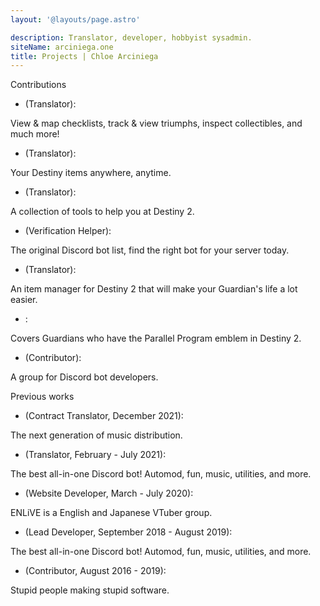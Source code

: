 ```yaml
---
layout: '@layouts/page.astro'

description: Translator, developer, hobbyist sysadmin.
siteName: arciniega.one
title: Projects | Chloe Arciniega
---
```




<Line>Contributions</Line>

- <Link link="https://bray.tech" title="Braytech" icon="true" /> (Translator): 
View & map checklists, track & view triumphs, inspect collectibles, and much more! 
- <Link ink="https://destinyitemmanager.com" title="Destiny Item Manager" icon="true" /> (Translator): 
Your Destiny items anywhere, anytime.
- <Link link="https://destinyrecipes.com" title="Destiny Recipes" icon="true" /> (Translator): 
A collection of tools to help you at Destiny 2. 
- <Link link="https://discord.bots.gg" title="Discord Bots" icon="true" /> (Verification Helper): 
The original Discord bot list, find the right bot for your server today. 
- <Link link="https://www.littlelight.club" title="Little Light" icon="true" /> (Translator): 
An item manager for Destiny 2 that will make your Guardian's life a lot easier. 
- <Link link="https://www.parallel.report" title="Parallel Program Report" icon="true" /> : 
Covers Guardians who have the Parallel Program emblem in Destiny 2. 
- <Link link="https://github.com/terminal" title="terminal" icon="true" /> (Contributor): 
A group for Discord bot developers.

<Line>Previous works</Line>

- <Link link="https://novecore.com" title="Novecore" icon="true" /> (Contract Translator, December 2021):
The next generation of music distribution. 
- <Link link="https://hibiki.app" title="Hibiki" icon="true" /> (Translator, February - July 2021):
The best all-in-one Discord bot! Automod, fun, music, utilities, and more. 
- <Link link="https://github.com/solelychloe/enlive" title="ENLiVE" icon="true" /> (Website Developer, March - July 2020): 
ENLiVE is a English and Japanese VTuber group. 
- <Link link="https://hibiki.app" title="Hibiki" icon="true" /> (Lead Developer, September 2018 - August 2019): 
The best all-in-one Discord bot! Automod, fun, music, utilities, and more. 
- <Link link="https://github.com/jiktim" title="jiktim" icon="true" /> (Contributor, August 2016 - 2019):
Stupid people making stupid software.

<Footer />
